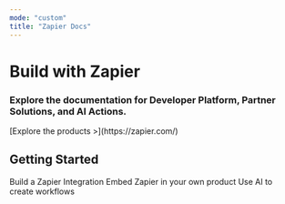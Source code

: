 ```yaml
---
mode: "custom"
title: "Zapier Docs"
---
```


<div style={{
  display: 'flex',
  flexDirection: 'column',
  alignItems: 'center',
  justifyContent: 'center',
  textAlign: 'center',
  padding: '6rem 2rem',
}}>
  <h1 style={{
    fontSize: '3.5rem',
    fontWeight: 'bold',
    marginBottom: '1rem',
  }}>
    Build with Zapier
  </h1>
  <h3 style={{
    fontSize: '1.5rem',
    marginBottom: '2rem',
  }}>
    Explore the documentation for Developer Platform, Partner Solutions, and AI Actions.
  </h3>
  <p style={{
    fontSize: '1rem',
    maxWidth: '600px',
    margin: '0 auto',
  }}>
    [Explore the products >](https://zapier.com/)
  </p>
</div>


<div style={{
  padding: '4rem 2rem',
}}>
  <h2 style={{
    fontSize: '2.5rem',
    fontWeight: 'bold',
    marginBottom: '2rem',
    textAlign: 'center',
  }}>
    Getting Started
  </h2>
  <div style={{
    display: 'flex',
    justifyContent: 'center',
    flexWrap: 'wrap',
    gap: '0.5rem',
  }}>
    <CardGroup cols={3}>
    <Card title="Platform Documentation" href="/platform" icon="play">
      Build a Zapier Integration
    </Card>
    <Card title="Partner Solutions" href="/partner-solutions/getting-started" icon="code-simple">
      Embed Zapier in your own product
    </Card>
    <Card title="AI Actions" href="/ai-solutions" icon="code">
      Use AI to create workflows
    </Card>
  </CardGroup>
  </div>
</div>

